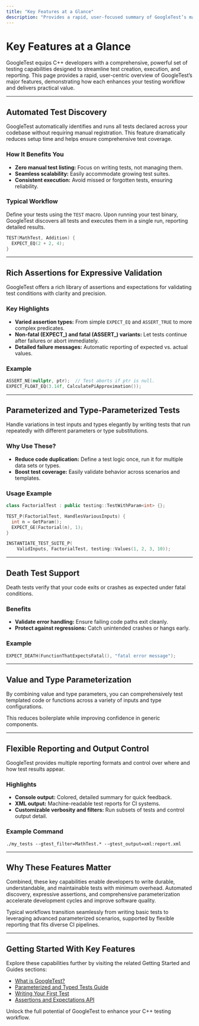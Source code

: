 ```yaml
---
title: "Key Features at a Glance"
description: "Provides a rapid, user-focused summary of GoogleTest’s major features—such as automated test discovery, rich assertions, parameterized and type-parameterized tests, death test support, value and type parameterization, and flexible reporting. Ties each feature to practical user value and test workflow improvements."
---
```


# Key Features at a Glance

GoogleTest equips C++ developers with a comprehensive, powerful set of testing capabilities designed to streamline test creation, execution, and reporting. This page provides a rapid, user-centric overview of GoogleTest’s major features, demonstrating how each enhances your testing workflow and delivers practical value.

---

## Automated Test Discovery

GoogleTest automatically identifies and runs all tests declared across your codebase without requiring manual registration. This feature dramatically reduces setup time and helps ensure comprehensive test coverage.

### How It Benefits You

- **Zero manual test listing:** Focus on writing tests, not managing them.
- **Seamless scalability:** Easily accommodate growing test suites.
- **Consistent execution:** Avoid missed or forgotten tests, ensuring reliability.

### Typical Workflow

Define your tests using the `TEST` macro. Upon running your test binary, GoogleTest discovers all tests and executes them in a single run, reporting detailed results.

```cpp
TEST(MathTest, Addition) {
  EXPECT_EQ(2 + 2, 4);
}
```

---

## Rich Assertions for Expressive Validation

GoogleTest offers a rich library of assertions and expectations for validating test conditions with clarity and precision.

### Key Highlights

- **Varied assertion types:** From simple `EXPECT_EQ` and `ASSERT_TRUE` to more complex predicates.
- **Non-fatal (EXPECT_) and fatal (ASSERT_) variants:** Let tests continue after failures or abort immediately.
- **Detailed failure messages:** Automatic reporting of expected vs. actual values.

### Example

```cpp
ASSERT_NE(nullptr, ptr);  // Test aborts if ptr is null.
EXPECT_FLOAT_EQ(3.14f, CalculatePiApproximation());
```

---

## Parameterized and Type-Parameterized Tests

Handle variations in test inputs and types elegantly by writing tests that run repeatedly with different parameters or type substitutions.

### Why Use These?

- **Reduce code duplication:** Define a test logic once, run it for multiple data sets or types.
- **Boost test coverage:** Easily validate behavior across scenarios and templates.

### Usage Example

```cpp
class FactorialTest : public testing::TestWithParam<int> {};

TEST_P(FactorialTest, HandlesVariousInputs) {
  int n = GetParam();
  EXPECT_GE(Factorial(n), 1);
}

INSTANTIATE_TEST_SUITE_P(
    ValidInputs, FactorialTest, testing::Values(1, 2, 3, 10));
```

---

## Death Test Support

Death tests verify that your code exits or crashes as expected under fatal conditions.

### Benefits

- **Validate error handling:** Ensure failing code paths exit cleanly.
- **Protect against regressions:** Catch unintended crashes or hangs early.

### Example

```cpp
EXPECT_DEATH(FunctionThatExpectsFatal(), "fatal error message");
```

---

## Value and Type Parameterization

By combining value and type parameters, you can comprehensively test templated code or functions across a variety of inputs and type configurations.

This reduces boilerplate while improving confidence in generic components.

---

## Flexible Reporting and Output Control

GoogleTest provides multiple reporting formats and control over where and how test results appear.

### Highlights

- **Console output:** Colored, detailed summary for quick feedback.
- **XML output:** Machine-readable test reports for CI systems.
- **Customizable verbosity and filters:** Run subsets of tests and control output detail.

### Example Command

```
./my_tests --gtest_filter=MathTest.* --gtest_output=xml:report.xml
```

---

## Why These Features Matter

Combined, these key capabilities enable developers to write durable, understandable, and maintainable tests with minimum overhead. Automated discovery, expressive assertions, and comprehensive parameterization accelerate development cycles and improve software quality.

Typical workflows transition seamlessly from writing basic tests to leveraging advanced parameterized scenarios, supported by flexible reporting that fits diverse CI pipelines.

---

## Getting Started With Key Features

Explore these capabilities further by visiting the related Getting Started and Guides sections:

- [What is GoogleTest?](./what-is-googletest)
- [Parameterized and Typed Tests Guide](./parameterized-and-typed-tests)
- [Writing Your First Test](./writing-your-first-test)
- [Assertions and Expectations API](../api-reference/core-testing-api/assertions)

Unlock the full potential of GoogleTest to enhance your C++ testing workflow.
